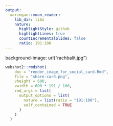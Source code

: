 ```yaml
---
output:
  xaringan::moon_reader:
    lib_dir: libs
    nature:
      highlightStyle: github
      highlightLines: true
      countIncrementalSlides: false
      ratio: 191:100
---
```


background-image: url("rachbalit.jpg")




```r

webshot2::rmdshot(
    doc = "render_image_for_social_card.Rmd",
    file = "share-card.png",
    vheight = 600,
    vwidth = 600 * 191 / 100,
    rmd_args = list(
      output_options = list(
        nature = list(ratio = "191:100"),
        self_contained = TRUE
      )
    )
  )
```

